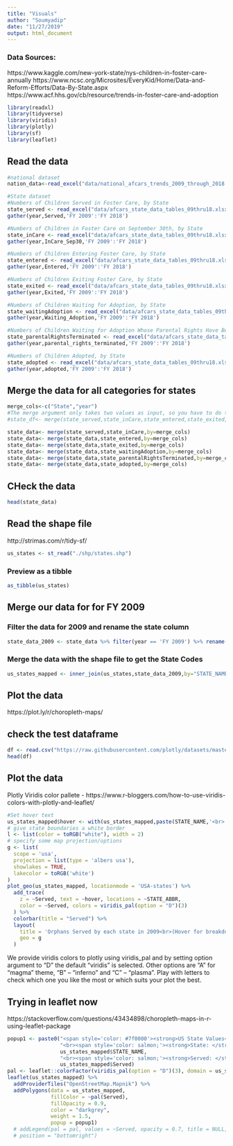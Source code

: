 ```yaml
---
title: "Visuals"
author: "Soumyadip"
date: "11/27/2019"
output: html_document
---
```

### Data Sources:
https://www.kaggle.com/new-york-state/nys-children-in-foster-care-annually
https://www.ncsc.org/Microsites/EveryKid/Home/Data-and-Reform-Efforts/Data-By-State.aspx
https://www.acf.hhs.gov/cb/resource/trends-in-foster-care-and-adoption

```r
library(readxl)
library(tidyverse)
library(viridis)
library(plotly)
library(sf)
library(leaflet)
```

## Read the data
```r
#national dataset
nation_data<-read_excel("data/national_afcars_trends_2009_through_2018.xlsx",sheet="Data")

#State dataset
#Numbers of Children Served in Foster Care, by State
state_served <- read_excel("data/afcars_state_data_tables_09thru18.xlsx",range="Served!A8:K60") %>%
gather(year,Served,'FY 2009':'FY 2018')

#Numbers of Children in Foster Care on September 30th, by State
state_inCare <- read_excel("data/afcars_state_data_tables_09thru18.xlsx",range="In Care on September 30th!A8:K60") %>%
gather(year,InCare_Sep30,'FY 2009':'FY 2018')

#Numbers of Children Entering Foster Care, by State
state_entered <- read_excel("data/afcars_state_data_tables_09thru18.xlsx",range="Entered!A8:K60") %>%
gather(year,Entered,'FY 2009':'FY 2018')

#Numbers of Children Exiting Foster Care, by State
state_exited <- read_excel("data/afcars_state_data_tables_09thru18.xlsx",range="Exited!A8:K60") %>%
gather(year,Exited,'FY 2009':'FY 2018')

#Numbers of Children Waiting for Adoption, by State
state_waitingAdoption <- read_excel("data/afcars_state_data_tables_09thru18.xlsx",range="Waiting for Adoption!A8:K60") %>%
gather(year,Waiting_Adoption,'FY 2009':'FY 2018')

#Numbers of Children Waiting for Adoption Whose Parental Rights Have Been Terminated, by State
state_parentalRightsTerminated <- read_excel("data/afcars_state_data_tables_09thru18.xlsx",range="Parental Rights Terminated!A8:K60") %>%
gather(year,parental_rights_terminated,'FY 2009':'FY 2018')

#Numbers of Children Adopted, by State
state_adopted <- read_excel("data/afcars_state_data_tables_09thru18.xlsx",range="Adopted!A8:K60") %>%
gather(year,adopted,'FY 2009':'FY 2018')
```

## Merge the data for all categories for states
```r
merge_cols<-c("State","year")
#The merge argument only takes two values as input, so you have to do them separately:
#state_df<- merge(state_served,state_inCare,state_entered,state_exited,state_waitingAdoption,state_parentalRightsTerminated,state_adopted,by=c("State","year"))

state_data<- merge(state_served,state_inCare,by=merge_cols)
state_data<- merge(state_data,state_entered,by=merge_cols)
state_data<- merge(state_data,state_exited,by=merge_cols)
state_data<- merge(state_data,state_waitingAdoption,by=merge_cols)
state_data<- merge(state_data,state_parentalRightsTerminated,by=merge_cols)
state_data<- merge(state_data,state_adopted,by=merge_cols)
```

## CHeck the data
```r
head(state_data)
```

## Read the shape file
http://strimas.com/r/tidy-sf/
```r
us_states <- st_read("./shp/states.shp")
```


### Preview as a tibble
```r
as_tibble(us_states)
```

## Merge our data for for FY 2009
### Filter the data for 2009 and rename the state column
```r
state_data_2009 <- state_data %>% filter(year == 'FY 2009') %>% rename(STATE_NAME = State)
```
### Merge the data with the shape file to get the State Codes
```r
us_states_mapped <- inner_join(us_states,state_data_2009,by="STATE_NAME")
```


## Plot the data
https://plot.ly/r/choropleth-maps/

## check the test dataframe
```r
df <- read.csv("https://raw.githubusercontent.com/plotly/datasets/master/2011_us_ag_exports.csv")
head(df)
```


## Plot the data
Plotly Viridis color pallete - https://www.r-bloggers.com/how-to-use-viridis-colors-with-plotly-and-leaflet/
```r
#Set hover text
us_states_mapped$hover <- with(us_states_mapped,paste(STATE_NAME,'<br>',"Served: ", Served))
# give state boundaries a white border
l <- list(color = toRGB("white"), width = 2)
# specify some map projection/options
g <- list(
  scope = 'usa',
  projection = list(type = 'albers usa'),
  showlakes = TRUE,
  lakecolor = toRGB('white')
)
plot_geo(us_states_mapped, locationmode = 'USA-states') %>%
  add_trace(
    z = ~Served, text = ~hover, locations = ~STATE_ABBR,
    color = ~Served, colors = viridis_pal(option = "D")(3)
  ) %>%
  colorbar(title = "Served") %>%
  layout(
    title = 'Orphans Served by each state in 2009<br>(Hover for breakdown)',
    geo = g
  )
```
We provide viridis colors to plotly using viridis_pal and by setting option argument to “D” the default “viridis” is selected. Other options are “A” for “magma” theme, “B” – “inferno” and “C” – “plasma”. Play with letters to check which one you like the most or which suits your plot the best.


## Trying in leaflet now
https://stackoverflow.com/questions/43434898/choropleth-maps-in-r-using-leaflet-package
```r
popup1 <- paste0("<span style='color: #7f0000'><strong>US State Values</strong></span>",
                 "<br><span style='color: salmon;'><strong>State: </strong></span>", 
                 us_states_mapped$STATE_NAME, 
                 "<br><span style='color: salmon;'><strong>Served: </strong></span>", 
                 us_states_mapped$Served)
pal <- leaflet::colorFactor(viridis_pal(option = "D")(3), domain = us_states_mapped$Served)
leaflet(us_states_mapped) %>% 
  addProviderTiles("OpenStreetMap.Mapnik") %>%
  addPolygons(data = us_states_mapped, 
              fillColor = ~pal(Served),
              fillOpacity = 0.9,       
              color = "darkgrey",      
              weight = 1.5,            
              popup = popup1)
  # addLegend(pal = pal, values = ~Served, opacity = 0.7, title = NULL,
  # position = "bottomright")
```